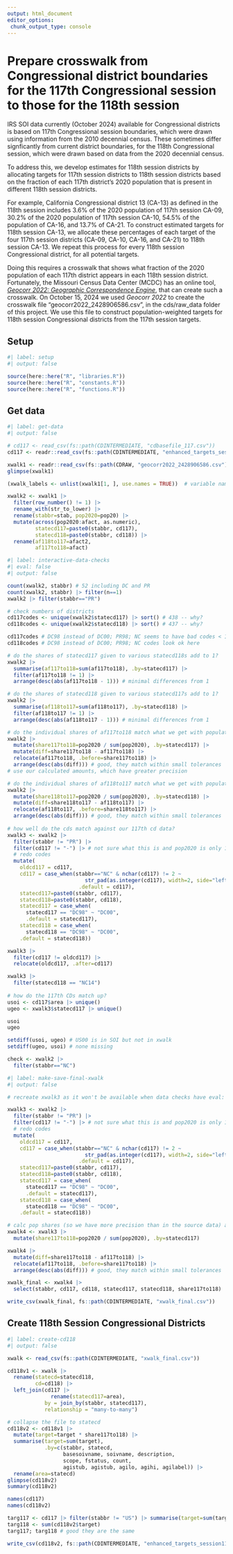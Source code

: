 ```yaml
---
output: html_document
editor_options: 
 chunk_output_type: console
---
```


# Prepare crosswalk from Congressional district boundaries for the 117th Congressional session to those for the 118th session

IRS SOI data currently (October 2024) available for Congressional districts is based on 117th Congressional session boundaries, which were drawn using information from the 2010 decennial census. These sometimes differ signficantly from current district boundaries, for the 118th Congressional session, which were drawn based on data from the 2020 decennial census.

To address this, we develop estimates for 118th session districts by allocating targets for 117th session districts to 118th session districts based on the fraction of each 117th district's 2020 population that is present in different 118th session districts.

For example, California Congressional district 13 (CA-13) as defined in the 118th session includes 3.6% of the 2020 population of 117th session CA-09, 30.2% of the 2020 population of 117th session CA-10, 54.5% of the population of CA-16, and 13.7% of CA-21. To construct estimated targets for 118th session CA-13, we allocate these percentages of each target of the four 117th session districts (CA-09, CA-10, CA-16, and CA-21) to 118th session CA-13. We repeat this process for every 118th session Congressional district, for all potential targets.

Doing this requires a crosswalk that shows what fraction of the 2020 population of each 117th district appears in each 118th session district. Fortunately, the Missouri Census Data Center (MCDC) has an online tool, [*Geocorr 2022: Geographic Correspondence Engine*](https://mcdc.missouri.edu/applications/geocorr2022.html), that can create such a crosswalk. On October 15, 2024 we used *Geocorr 2022* to create the crosswalk file "geocorr2022_2428906586.csv", in the cds/raw_data folder of this project. We use this file to construct population-weighted targets for 118th session Congressional districts from the 117th session targets.

## Setup

```r
#| label: setup
#| output: false

source(here::here("R", "libraries.R"))
source(here::here("R", "constants.R"))
source(here::here("R", "functions.R"))

```


## Get data
```r
#| label: get-data
#| output: false

# cd117 <- read_csv(fs::path(CDINTERMEDIATE, "cdbasefile_117.csv"))
cd117 <- readr::read_csv(fs::path(CDINTERMEDIATE, "enhanced_targets_session117.csv"))

xwalk1 <- readr::read_csv(fs::path(CDRAW, "geocorr2022_2428906586.csv"))
glimpse(xwalk1)

(xwalk_labels <- unlist(xwalk1[1, ], use.names = TRUE))  # variable names and labels

xwalk2 <- xwalk1 |> 
  filter(row_number() != 1) |> 
  rename_with(str_to_lower) |> 
  rename(stabbr=stab, pop2020=pop20) |> 
  mutate(across(pop2020:afact, as.numeric),
         statecd117=paste0(stabbr, cd117),
         statecd118=paste0(stabbr, cd118)) |> 
  rename(af118to117=afact2, 
         af117to118=afact)

```


```r
#| label: interactive-data-checks
#| eval: false
#| output: false

count(xwalk2, stabbr) # 52 including DC and PR
count(xwalk2, stabbr) |> filter(n==1)
xwalk2 |> filter(stabbr=="PR")

# check numbers of districts
cd117codes <- unique(xwalk2$statecd117) |> sort() # 438 -- why?
cd118codes <- unique(xwalk2$statecd118) |> sort() # 437 -- why?

cd117codes # DC98 instead of DC00; PR98; NC seems to have bad codes < 10
cd118codes # DC98 instead of DC00; PR98; NC codes look ok here

# do the shares of statecd117 given to various statecd118s add to 1?
xwalk2 |> 
  summarise(af117to118=sum(af117to118), .by=statecd117) |> 
  filter(af117to118 != 1) |> 
  arrange(desc(abs(af117to118 - 1))) # minimal differences from 1

# do the shares of statecd118 given to various statecd117s add to 1?
xwalk2 |> 
  summarise(af118to117=sum(af118to117), .by=statecd118) |> 
  filter(af118to117 != 1) |> 
  arrange(desc(abs(af118to117 - 1))) # minimal differences from 1

# do the individual shares of af117to118 match what we get with population?
xwalk2 |> 
  mutate(share117to118=pop2020 / sum(pop2020), .by=statecd117) |> 
  mutate(diff=share117to118 - af117to118) |> 
  relocate(af117to118, .before=share117to118) |> 
  arrange(desc(abs(diff))) # good, they match within small tolerances
# use our calculated amounts, which have greater precision

# do the individual shares of af118to117 match what we get with population?
xwalk2 |> 
  mutate(share118to117=pop2020 / sum(pop2020), .by=statecd118) |> 
  mutate(diff=share118to117 - af118to117) |> 
  relocate(af118to117, .before=share118to117) |> 
  arrange(desc(abs(diff))) # good, they match within small tolerances
  
# how well do the cds match against our 117th cd data?
xwalk3 <- xwalk2 |> 
  filter(stabbr != "PR") |> 
  filter(cd117 != "-") |> # not sure what this is and pop2020 is only 13
  # redo codes
  mutate(
    oldcd117 = cd117,
    cd117 = case_when(stabbr=="NC" & nchar(cd117) != 2 ~ 
                         str_pad(as.integer(cd117), width=2, side="left", pad="0"),
                       .default = cd117),
    statecd117=paste0(stabbr, cd117),
    statecd118=paste0(stabbr, cd118),
    statecd117 = case_when(
      statecd117 == "DC98" ~ "DC00",
      .default = statecd117),
    statecd118 = case_when(
      statecd118 == "DC98" ~ "DC00",
    .default = statecd118))

xwalk3 |> 
  filter(cd117 != oldcd117) |> 
  relocate(oldcd117, .after=cd117)

xwalk3 |> 
  filter(statecd118 == "NC14")
  
# how do the 117th CDs match up?
usoi <- cd117$area |> unique()
ugeo <- xwalk3$statecd117 |> unique()

usoi
ugeo

setdiff(usoi, ugeo) # US00 is in SOI but not in xwalk
setdiff(ugeo, usoi) # none missing

check <- xwalk2 |> 
  filter(stabbr=="NC")

```


```r
#| label: make-save-final-xwalk
#| output: false

# recreate xwalk3 as it won't be available when data checks have eval: false

xwalk3 <- xwalk2 |> 
  filter(stabbr != "PR") |> 
  filter(cd117 != "-") |> # not sure what this is and pop2020 is only 13
  # redo codes
  mutate(
    oldcd117 = cd117,
    cd117 = case_when(stabbr=="NC" & nchar(cd117) != 2 ~ 
                         str_pad(as.integer(cd117), width=2, side="left", pad="0"),
                       .default = cd117),
    statecd117=paste0(stabbr, cd117),
    statecd118=paste0(stabbr, cd118),
    statecd117 = case_when(
      statecd117 == "DC98" ~ "DC00",
      .default = statecd117),
    statecd118 = case_when(
      statecd118 == "DC98" ~ "DC00",
    .default = statecd118))

# calc pop shares (so we have more precision than in the source data) and save
xwalk4 <- xwalk3 |> 
  mutate(share117to118=pop2020 / sum(pop2020), .by=statecd117)

xwalk4 |> 
  mutate(diff=share117to118 - af117to118) |> 
  relocate(af117to118, .before=share117to118) |> 
  arrange(desc(abs(diff))) # good, they match within small tolerances

xwalk_final <- xwalk4 |> 
  select(stabbr, cd117, cd118, statecd117, statecd118, share117to118)

write_csv(xwalk_final, fs::path(CDINTERMEDIATE, "xwalk_final.csv"))

```


## Create 118th Session Congressional Districts
```r
#| label: create-cd118
#| output: false

xwalk <- read_csv(fs::path(CDINTERMEDIATE, "xwalk_final.csv"))

cd118v1 <- xwalk |> 
  rename(statecd=statecd118,
         cd=cd118) |> 
  left_join(cd117 |> 
              rename(statecd117=area),
            by = join_by(stabbr, statecd117),
            relationship = "many-to-many")

# collapse the file to statecd
cd118v2 <- cd118v1 |> 
  mutate(target=target * share117to118) |> 
  summarise(target=sum(target),
            .by=c(stabbr, statecd,
                  basesoivname, soivname, description, 
                  scope, fstatus, count,
                  agistub, agistub, agilo, agihi, agilabel)) |> 
  rename(area=statecd)
glimpse(cd118v2)
summary(cd118v2)

names(cd117)
names(cd118v2)

targ117 <- cd117 |> filter(stabbr != "US") |> summarise(target=sum(target)) |> pull(target)
targ118 <- sum(cd118v2$target)
targ117; targ118 # good they are the same

write_csv(cd118v2, fs::path(CDINTERMEDIATE, "enhanced_targets_session118.csv"))

```

